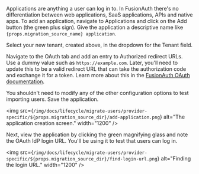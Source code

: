 
Applications are anything a user can log in to. In FusionAuth there's no differentiation between web applications, SaaS applications, APIs and native apps. To add an application, navigate to <Breadcrumb>Applications</Breadcrumb> and click on the <InlineUIElement>Add</InlineUIElement> button (the green plus sign). Give the application a descriptive name like <code>{props.migration_source_name} application</code>.

Select your new tenant, created above, in the dropdown for the <InlineField>Tenant</InlineField> field.

Navigate to the <Breadcrumb>OAuth</Breadcrumb> tab and add an entry to <InlineField>Authorized redirect URLs</InlineField>. Use a dummy value such as `https://example.com`. Later, you'll need to update this to be a valid redirect URL that can take the authorization code and exchange it for a token. Learn more about this in the [FusionAuth OAuth documentation](/docs/lifecycle/authenticate-users/oauth/).

You shouldn't need to modify any of the other configuration options to test importing users. Save the application.

<img src={`/img/docs/lifecycle/migrate-users/provider-specific/${props.migration_source_dir}/add-application.png`} alt="The application creation screen." width="1200" />

Next, view the application by clicking the green magnifying glass and note the <InlineField>OAuth IdP login URL</InlineField>. You'll be using it to test that users can log in.

<img src={`/img/docs/lifecycle/migrate-users/provider-specific/${props.migration_source_dir}/find-login-url.png`} alt="Finding the login URL." width="1200" />
